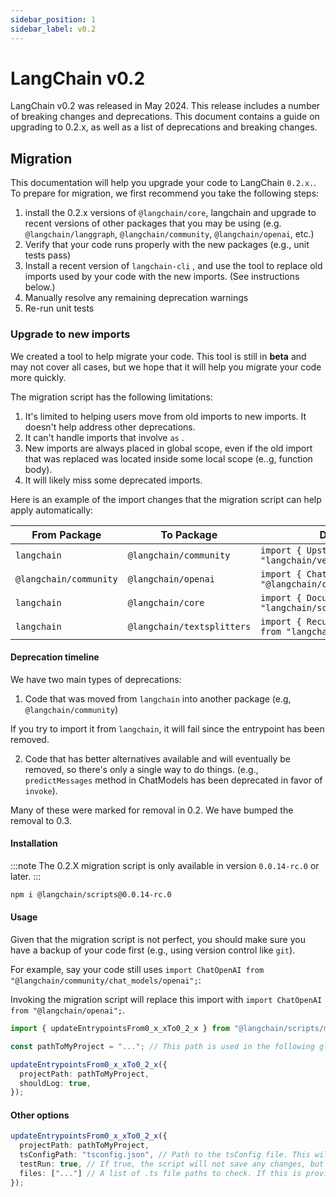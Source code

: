 ```yaml
---
sidebar_position: 1
sidebar_label: v0.2
---
```


# LangChain v0.2

LangChain v0.2 was released in May 2024. This release includes a number of breaking changes and deprecations. This document contains a guide on upgrading to 0.2.x, as well as a list of deprecations and breaking changes.

## Migration

This documentation will help you upgrade your code to LangChain `0.2.x.`. To prepare for migration, we first recommend you take the following steps:

1. install the 0.2.x versions of `@langchain/core`, langchain and upgrade to recent versions of other packages that you may be using (e.g. `@langchain/langgraph`, `@langchain/community`, `@langchain/openai`, etc.)
2. Verify that your code runs properly with the new packages (e.g., unit tests pass)
3. Install a recent version of `langchain-cli` , and use the tool to replace old imports used by your code with the new imports. (See instructions below.)
4. Manually resolve any remaining deprecation warnings
5. Re-run unit tests

### Upgrade to new imports

We created a tool to help migrate your code. This tool is still in **beta** and may not cover all cases, but
we hope that it will help you migrate your code more quickly.

The migration script has the following limitations:

1. It's limited to helping users move from old imports to new imports. It doesn't help address other deprecations.
2. It can't handle imports that involve `as` .
3. New imports are always placed in global scope, even if the old import that was replaced was located inside some local scope (e..g, function body).
4. It will likely miss some deprecated imports.

Here is an example of the import changes that the migration script can help apply automatically:


| From Package        | To Package                    | Deprecated Import                                                          | New Import                                                                          |
|------------------------|----------------------------|----------------------------------------------------------------------------|-------------------------------------------------------------------------------------|
| `langchain`            | `@langchain/community`     | `import { UpstashVectorStore } from "langchain/vectorstores/upstash"`      | `import { UpstashVectorStore } from "@langchain/community/vectorstores/upstash"`    |
| `@langchain/community` | `@langchain/openai`        | `import { ChatOpenAI } from "@langchain/community/chat_models/openai"`     | `import { ChatOpenAI } from "@langchain/openai"`                                    |
| `langchain`            | `@langchain/core`          | `import { Document } from "langchain/schema/document"`                     | `import { Document } from "@langchain/core/documents"`                              |
| `langchain`            | `@langchain/textsplitters` | `import { RecursiveCharacterTextSplitter } from "langchain/text_splitter"` | `import { RecursiveCharacterTextSplitter } from "@langchain/textsplitters"`         |


#### Deprecation timeline

We have two main types of deprecations:

1. Code that was moved from `langchain` into another package (e.g, `@langchain/community`)

If you try to import it from `langchain`, it will fail since the entrypoint has been removed.

2. Code that has better alternatives available and will eventually be removed, so there's only a single way to do things. (e.g., `predictMessages` method in ChatModels has been deprecated in favor of `invoke`).

Many of these were marked for removal in 0.2. We have bumped the removal to 0.3.

#### Installation

:::note
The 0.2.X migration script is only available in version `0.0.14-rc.0` or later.
:::

```bash npm2yarn
npm i @langchain/scripts@0.0.14-rc.0
```

#### Usage

Given that the migration script is not perfect, you should make sure you have a backup of your code first (e.g., using version control like `git`).

For example, say your code still uses `import ChatOpenAI from "@langchain/community/chat_models/openai";`:

Invoking the migration script will replace this import with `import ChatOpenAI from "@langchain/openai";`.

```typescript
import { updateEntrypointsFrom0_x_xTo0_2_x } from "@langchain/scripts/migrations";

const pathToMyProject = "..."; // This path is used in the following glob pattern: `${projectPath}/**/*.{ts,tsx,js,jsx}`.

updateEntrypointsFrom0_x_xTo0_2_x({
  projectPath: pathToMyProject,
  shouldLog: true,
});
```

#### Other options

```typescript
updateEntrypointsFrom0_x_xTo0_2_x({
  projectPath: pathToMyProject,
  tsConfigPath: "tsconfig.json", // Path to the tsConfig file. This will be used to load all the project files into the script.
  testRun: true, // If true, the script will not save any changes, but will log the changes that would be made.
  files: ["..."] // A list of .ts file paths to check. If this is provided, the script will only check these files.
});
```
